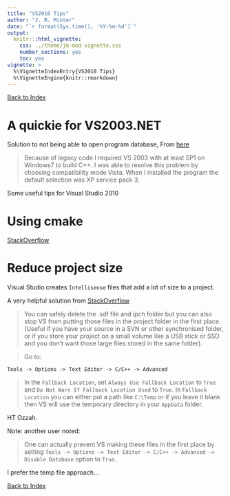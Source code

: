 ```yaml
---
title: "VS2010 Tips"
author: "J. R. Minter"
date: "`r format(Sys.time(), '%Y-%m-%d')`"
output:
  knitr:::html_vignette:
    css: ../theme/jm-mod-vignette.css
    number_sections: yes
    toc: yes
vignette: >
  %\VignetteIndexEntry{VS2010 Tips}
  %\VignetteEngine{knitr::rmarkdown}
---
```


[Back to Index](../README.html)

# A quickie for VS2003.NET
Solution to not being able to open program database, From [here](http://social.msdn.microsoft.com/Forums/en-US/c18f09f2-871e-4810-a803-c889994415c3/visual-studio-fatal-error-c1033-cannot-open-program-database?forum=Vsexpressvc)

> Because of legacy code I required VS 2003 with at least SP1 on Windows7 to build C++.  I was able to resolve this problem by choosing compatibility mode Vista.  When I installed the program the default selection was XP service pack 3.

Some useful tips for Visual Studio 2010

# Using cmake

[StackOverflow](http://stackoverflow.com/questions/4219479/using-cmake-with-windows-7-visual-studio-2010-and-the-command-line)

# Reduce project size

Visual Studio creates ``Intellisense`` files that
add a lot of size to a project.

A very helpful solution from [StackOverflow](http://stackoverflow.com/questions/7706984/visual-studio-2010-c-project-remove-sdf-file)

> You can safely delete the .sdf file and ipch folder but you can also stop VS from putting those files in the project folder in the first place. (Useful if you have your source in a SVN or other synchronised folder, or if you store your project on a small volume like a USB stick or SSD and you don't want those large files stored in the same folder).

> Go to:

```
Tools -> Options -> Text Editor -> C/C++ -> Advanced
```

> In the ``Fallback Location``, set ``Always Use Fallback Location`` to ``True`` and ``Do Not Warn If Fallback Location Used`` to ``True``. In ``Fallback Location`` you can either put a path like ``C:\Temp`` or if you leave it blank then VS will use the temporary directory in your ``AppData`` folder.

HT Ozzah.

Note: another user noted:

> One can actually prevent VS making these files in the first place by setting ``Tools -> Options -> Text Editor -> C/C++ -> Advanced -> Disable Database`` option to ``True``.
  
I prefer the temp file approach...

[Back to Index](../README.html)